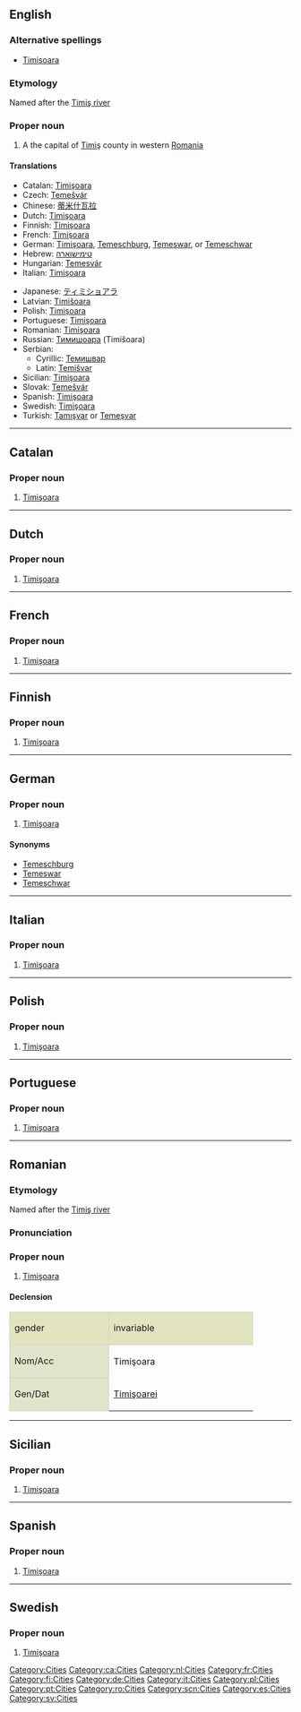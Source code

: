 ==English==
{{wikipedia}}
===Alternative spellings===
*[[Timisoara]]

===Etymology===
Named after the [[:w:Timiş river|Timiş river]]

===Proper noun===
{{en-proper noun}}

# A the capital of [[w:Timiş|Timiş]] county in western [[Romania]] 

====Translations====
{{trans-top|city in Romania}}
*Catalan: [[#Catalan|Timişoara]]
*Czech: [[Temešvár]]
*Chinese: [[蒂米什瓦拉]]
*Dutch: [[#Dutch|Timişoara]]
*Finnish: [[#Finnish|Timişoara]]
*French: [[#French|Timişoara]]
*German: [[#German|Timişoara]], [[Temeschburg]], [[Temeswar]], or [[Temeschwar]]
*Hebrew: [[טימישוארה]]
*Hungarian: [[Temesvár]]
*Italian: [[#Italian|Timişoara]]
{{trans-mid}}
*Japanese: [[ティミショアラ]]
*Latvian: [[Timišoara]]
*Polish: [[#Polish|Timişoara]]
*Portuguese: [[#Portuguese|Timişoara]]
*Romanian: [[#Romanian|Timişoara]]
*Russian: [[Тимишоара]] (Timišoara)
*Serbian: 
**Cyrillic: [[Темишвар]]
**Latin: [[Temišvar]]
*Sicilian: [[#Sicilian|Timişoara]]
*Slovak: [[Temešvár]]
*Spanish: [[#Spanish|Timişoara]]
*Swedish: [[#Swedish|Timişoara]]
*Turkish: [[Tamışvar]] or [[Temeşvar]]
{{trans-bot}}

[[Category:Cities]]

----

==Catalan==

===Proper noun===
{{infl|ca|proper noun}}

# [[#English|Timişoara]]

[[Category:ca:Cities]]

----

==Dutch==

===Proper noun===
{{infl|nl|proper noun}}

# [[#English|Timişoara]]

[[Category:nl:Cities]]

----

==French==

===Proper noun===
{{infl|fr|proper noun}}

# [[#English|Timişoara]]

[[Category:fr:Cities]]

----

==Finnish==

===Proper noun===
{{infl|fi|proper noun}}

# [[#English|Timişoara]]

[[Category:fi:Cities]]

----

==German==

===Proper noun===
{{infl|de|proper noun}}

# [[#English|Timişoara]]

[[Category:de:Cities]]

====Synonyms====
*[[Temeschburg]]
*[[Temeswar]]
*[[Temeschwar]]

----

==Italian==

===Proper noun===
{{infl|it|proper noun}}

# [[#English|Timişoara]]

[[Category:it:Cities]]

----

==Polish==

===Proper noun===
{{infl|pl|proper noun}}

# [[#English|Timişoara]]

[[Category:pl:Cities]]

----

==Portuguese==

===Proper noun===
{{infl|pt|proper noun}}

# [[#English|Timişoara]]

[[Category:pt:Cities]]

----

==Romanian==

===Etymology===
Named after the [[:w:Timiş river|Timiş river]]

===Pronunciation===
{{IPA|/ti.mi'ʃo̯a.ra/|lang=ro}}

===Proper noun===
{{infl|ro|proper noun}} {{f}}

# [[#English|Timişoara]]

====Declension====
<center>
{| style="background:#F0F0F0;border:1px solid #d0d0d0;padding:.2em"

|-
| style="width:10em;background:#e2e4c0;border:1px solid #d0d0d0" | gender {{f}}
! style="width:15em;background:#e2e4c0;border:1px solid #d0d0d0" | invariable

|-
! style="height:3em;background:#e2e4cb;border:1px solid #d0d0d0" | Nom/Acc
| Timişoara

|-
! style="height:3em;background:#e2e4cb;border:1px solid #d0d0d0" | Gen/Dat
| [[Timişoarei]]

|}</center>

[[Category:ro:Cities]]

----

==Sicilian==

===Proper noun===
{{infl|scn|proper noun}}

# [[#English|Timişoara]]

[[Category:scn:Cities]]

----

==Spanish==

===Proper noun===
{{infl|es|proper noun}}

# [[#English|Timişoara]]

[[Category:es:Cities]]

----

==Swedish==

===Proper noun===
{{infl|sv|proper noun}}

# [[#English|Timişoara]]

[[Category:sv:Cities]]